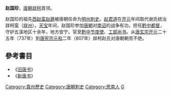 '''赵国珍'''，[[唐朝|唐朝]][[牂州|牂柯]]首领。

赵国珍的祖先[[西赵蛮|西赵蛮]][[赵磨|赵磨]]被唐朝任命为[[明州_(开元)|明州]][[刺史|刺史]]。[[赵君道|赵君道]]在[[开元|开元]]年间取代谢氏统治牂柯蛮（[[牂州|牂州]]）。[[天宝_(唐朝)|天宝]]年间，赵国珍参加[[唐朝|唐朝]]对[[南诏|南诏]]的战争有功，担任[[黔中道|黔中]][[都督|都督]]，守护五溪地区十余年，地方安宁。官至[[黔州观察使|黔中节度使]]、[[工部尚书|工部尚书]]。从[[唐玄宗|唐玄宗]][[开元|开元]]二十五年（737年）到[[唐宪宗|唐宪宗]][[元和_(唐朝)|元和]]二年（807年）牂柯赵氏对唐朝朝贡不绝。

==參考書目==
*《[[旧唐书|旧唐书]]》
*《[[新唐书|新唐书]]》
{{唐朝人小作品}}
{{DEFAULTSORT:Zhao赵}}
[[Category:貴州歷史|Category:貴州歷史]]
[[Category:唐朝刺史|Category:唐朝刺史]]
[[Category:思南人|Category:思南人]]
[[Category:赵姓|G]]